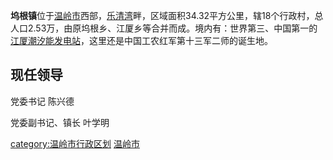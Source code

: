 '''坞根镇'''位于[[温岭市|温岭市]]西部，[[乐清湾|乐清湾]]畔，区域面积34.32平方公里，辖18个行政村，总人口2.53万，由原坞根乡、江厦乡等合并而成。境内有：世界第三、中国第一的[[江厦潮汐能发电站|江厦潮汐能发电站]]，这里还是中国工农红军第十三军二师的诞生地。

== 现任领导 ==

党委书记 陈兴德 

党委副书记、镇长 叶学明

{{温岭市行政区划}}
[[category:温岭市行政区划|category:温岭市行政区划]]
[[category:台州市乡镇|温岭市]]